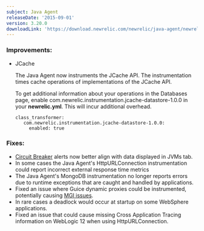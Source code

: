 ```yaml
---
subject: Java Agent
releaseDate: '2015-09-01'
version: 3.20.0
downloadLink: 'https://download.newrelic.com/newrelic/java-agent/newrelic-agent/3.20.0/'
---
```


### Improvements:

* JCache

  The Java Agent now instruments the JCache API. The instrumentation times cache operations of implementations of the JCache API.

  To get additional information about your operations in the Databases page, enable com.newrelic.instrumentation.jcache-datastore-1.0.0 in your **newrelic.yml**. This will incur additional overhead.

  ```
  class_transformer:
     com.newrelic.instrumentation.jcache-datastore-1.0.0:
       enabled: true
  ```

### Fixes:

* [Circuit Breaker](https://docs.newrelic.com/docs/agents/java-agent/custom-instrumentation/circuit-breaker-java-custom-instrumentation) alerts now better align with data displayed in JVMs tab.
* In some cases the Java Agent's HttpURLConnection instrumentation could report incorrect external response time metrics
* The Java Agent's MongoDB instrumentation no longer reports errors due to runtime exceptions that are caught and handled by applications.
* Fixed an issue where Guice dynamic proxies could be instrumented, potentially causing [MGI issues](https://docs.newrelic.com/docs/apm/other-features/metrics/metric-grouping-issues).
* In rare cases a deadlock would occur at startup on some WebSphere applications.
* Fixed an issue that could cause missing Cross Application Tracing information on WebLogic 12 when using HttpURLConnection.
